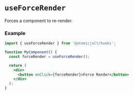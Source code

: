# `useForceRender`

Forces a component to re-render.

### Example

```jsx
import { useForceRender } from '@atomicjolt/hooks';

function MyComponent() {
  const forceRender = useForceRender();

  return (
    <div>
      <button onClick={forceRender}>Force Render</button>
    </div>
  );
}
```

